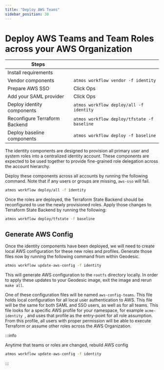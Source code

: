 ```yaml
---
title: "Deploy AWS Teams"
sidebar_position: 30
---
```


# Deploy AWS Teams and Team Roles across your AWS Organization

| Steps                         |                                             |
| ----------------------------- | ------------------------------------------- |
| Install requirements          |                                             |
| Vendor components             | `atmos workflow vendor -f identity`         |
| Prepare AWS SSO               | Click Ops                                   |
| Add your SAML provider        | Click Ops                                   |
| Deploy identity components    | `atmos workflow deploy/all -f identity`     |
| Reconfigure Terraform Backend | `atmos workflow deploy/tfstate -f baseline` |
| Deploy baseline components    | `atmos workflow deploy -f baseline`         |

The identity components are designed to provision all primary user and system roles into a centralized identity
account. These components are expected to be used together to provide fine-grained role delegation across the account
hierarchy.

Deploy these components across all accounts by running the following command. Note that if any users
or groups are missing, `aws-sso` will fail.

```bash
atmos workflow deploy/all -f identity
```

Once the roles are deployed, the Terraform State Backend should be reconfigured to use the newly provisioned roles.
Apply those changes to Terraform State Backend by running the following:

```bash
atmos workflow deploy/tfstate -f baseline
```

## Generate AWS Config

Once the identity components have been deployed, we will need to create local AWS configuration for these new roles and
profiles. Generate those files now by running the following command from within Geodesic.

```bash
atmos workflow update-aws-config -f identity
```

This will generate AWS configuration to the `rootfs` directory locally. In order to apply these updates to your Geodesic
image, exit the image and rerun `make all`.

One of these configuration files will be named `aws-config-teams`. This file holds local configuration for all local
user authentication to AWS. This file will be the same for both SAML and SSO users, as well as for all teams. This file
looks for a specific AWS profile for your namespace, for example `acme-identity `, and
uses that profile as the entry-point for all role assumption. From this profile, all users with proper permission will
be able to execute Terraform or assume other roles across the AWS Organization.

:::info

Anytime that teams or roles are changed, rebuild AWS config

```bash
atmos workflow update-aws-config -f identity
```

:::
